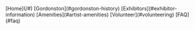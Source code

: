 
<FloatingDiv className='flex flex-wrap justify-evenly bg-gray-300 text-sm italic gap-x-3 relative p-1 z-10'>
    [Home](/#)
    [Gordonston](#gordonston-history)
    [Exhibitors](#exhibitor-information)
    [Amenities](#artist-amenities)
    [Volunteer](#volunteering)
    [FAQ](#faq)
</FloatingDiv>
